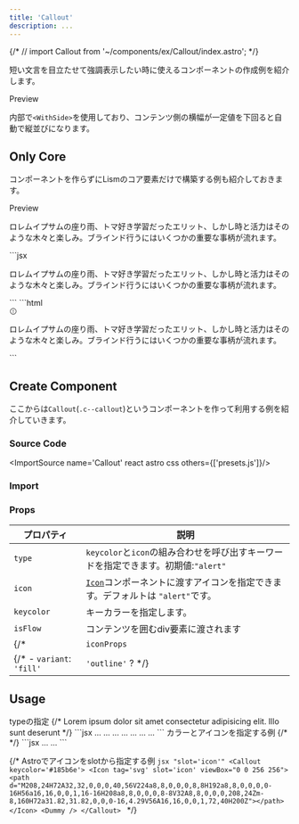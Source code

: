 ```yaml
---
title: 'Callout'
description: ...
---
```



{/* // import Callout from '~/components/ex/Callout/index.astro'; */}



短い文言を目立たせて強調表示したい時に使えるコンポーネントの作成例を紹介します。


<Preview>
	<PreviewTitle>Preview</PreviewTitle>
	<PreviewArea resize p='30'>
		<Callout>
			<Dummy lang='ja' />
		</Callout>
		<Callout type='check'>
			<Dummy lang='ja' length='codes' />
		</Callout>
	</PreviewArea>
</Preview>

内部で`<WithSide>`を使用しており、コンテンツ側の横幅が一定値を下回ると自動で縦並びになります。


## Only Core

コンポーネントを作らずにLismのコア要素だけで構築する例も紹介しておきます。

<Preview>
	<PreviewTitle>Preview</PreviewTitle>
	<PreviewArea p='30'>
		<WithSide className='u--cbox' keycolor='red' ai='c' p='30' g='30' bd bdrs='10'>
			<Center data-is-side c='keycolor' fz='xl'>
				<Icon icon='alert' />
			</Center>
			<Lism className='u--trimBox'>
				<p>ロレムイプサムの座り雨、トマ好き学習だったエリット、しかし時と活力はそのような木々と楽しみ。ブラインド行うにはいくつかの重要な事柄が流れます。</p>
			</Lism>
		</WithSide>
	</PreviewArea>
	<PreviewCode slot='tab' label='JSX'>
		```jsx
		<WithSide className='u--cbox' keycolor='red' ai='c' p='30' g='30' bd bdrs='10'>
			<Center data-is-side c='keycolor' fz='xl'>
				<Icon icon='alert' />
			</Center>
			<Lism className='u--trimBox'>
				<p>ロレムイプサムの座り雨、トマ好き学習だったエリット、しかし時と活力はそのような木々と楽しみ。ブラインド行うにはいくつかの重要な事柄が流れます。</p>
			</Lism>
		</WithSide>
		```
	</PreviewCode>
	<PreviewCode slot='tab' label='HTML'>
		```html
		<div class='l--withSide u--cbox -ai:c -p:30 -g:30 -bd -bdrs:10' style='--keycolor:var(--red)'>
			<div class='l--center -c -fz:xl' style='--c:var(--keycolor)' data-is-side='true'>
				<svg xmlns='http://www.w3.org/2000/svg' class='l--icon' viewBox='0 0 256 256' width='1em' height='1em' fill='currentColor' focusable='false' aria-hidden='true'>
					<path d='M128,24A104,104,0,1,0,232,128,104.11,104.11,0,0,0,128,24Zm0,192a88,88,0,1,1,88-88A88.1,88.1,0,0,1,128,216Zm-8-80V80a8,8,0,0,1,16,0v56a8,8,0,0,1-16,0Zm20,36a12,12,0,1,1-12-12A12,12,0,0,1,140,172Z'></path>
				</svg>
			</div>
			<div class='u--trimBox'>
				<p>ロレムイプサムの座り雨、トマ好き学習だったエリット、しかし時と活力はそのような木々と楽しみ。ブラインド行うにはいくつかの重要な事柄が流れます。</p>
			</div>
		</div>
		```
	</PreviewCode>
</Preview>


## Create Component

ここからは`Callout`(`.c--callout`)というコンポーネントを作って利用する例を紹介していきます。

### Source Code

<ImportSource name='Callout' react astro css others={['presets.js']}/>

### Import
<ImportExComponent name='Callout' react astro />


### Props

| プロパティ | 説明 |
|---|---|
|`type`|`keycolor`と`icon`の組み合わせを呼び出すキーワードを指定できます。初期値:`"alert"`|
|`icon`| [`Icon`](/layout/icon)コンポーネントに渡すアイコンを指定できます。デフォルトは `"alert"`です。|
|`keycolor`| キーカラーを指定します。|
|`isFlow`|コンテンツを囲むdiv要素に渡されます|
{/* | `iconProps` | アイコン（`<Icon>`）に渡すpropsを指定できます。| */}
{/* - `variant`: `'fill'` | `'outline'` ? */}


## Usage

<Preview>
	<PreviewTitle>typeの指定</PreviewTitle>
	<PreviewArea p='30' resize>
		<Callout type='alert' bdrs='10'>
			<Dummy lang='ja' length='codes' />
		</Callout>
		<Callout type='point' bdrs='10'>
			<Dummy lang='ja' length='codes' />
		</Callout>
		<Callout type='warning' bdrs='10'>
			<Dummy lang='ja' length='codes' />
		</Callout>
		<Callout type='check' bdrs='10'>
			<Dummy lang='ja' length='codes' />
		</Callout>
		<Callout type='info' bdrs='10'>
			<Dummy lang='ja' length='codes' />
		</Callout>
		<Callout type='help' bdrs='10'>
			<Dummy lang='ja' length='codes' />
		</Callout>
		<Callout type='note' bdrs='10'>
			<Dummy lang='ja' length='codes' />
		</Callout>
		{/* <Callout icon={Book}>
			Lorem ipsum dolor sit amet consectetur adipisicing elit. Illo sunt deserunt
		</Callout> */}
	</PreviewArea>
	<PreviewCode slot='tab' label='JSX'>
	```jsx
	<Callout type='alert' bdrs='10'>...</Callout>
	<Callout type='point' bdrs='10'>...</Callout>
	<Callout type='warning' bdrs='10'>...</Callout>
	<Callout type='check' bdrs='10'>...</Callout>
	<Callout type='info' bdrs='10'>...</Callout>
	<Callout type='help' bdrs='10'>...</Callout>
	<Callout type='note' bdrs='10'>...</Callout>
	```
	</PreviewCode>
</Preview>


<Preview>
	<PreviewTitle>
		カラーとアイコンを指定する例
	</PreviewTitle>
	<PreviewArea p='30'>
		<Callout icon='good' keycolor='pink'>
			<Dummy lang='ja' length='codes' />
		</Callout>
		{/* <Callout icon='bad' keycolor='blue'>
			<Dummy lang='ja' length='codes' />
		</Callout> */}
		<Callout icon='book' keycolor='#185b6e'>
			<Dummy lang='ja' length='codes' />
		</Callout>
	</PreviewArea>
	<PreviewCode slot='tab' label='JSX'>
	```jsx
	<Callout icon='good' keycolor='green'>...</Callout>
	<Callout icon='book' keycolor='#185b6e'>...</Callout>
	```
	</PreviewCode>
</Preview>


{/* <Preview>
	<PreviewTitle>
		Astroでアイコンをslotから指定する例
	</PreviewTitle>
	<PreviewArea resize p='30'>
		<Callout keycolor='#185b6e'>
			<Icon tag='svg' slot='icon' viewBox="0 0 256 256">
				<path d="M208,24H72A32,32,0,0,0,40,56V224a8,8,0,0,0,8,8H192a8,8,0,0,0,0-16H56a16,16,0,0,1,16-16H208a8,8,0,0,0,8-8V32A8,8,0,0,0,208,24Zm-8,160H72a31.82,31.82,0,0,0-16,4.29V56A16,16,0,0,1,72,40H200Z"></path>
			</Icon>
			<Dummy />
		</Callout>
	</PreviewArea>
	<PreviewCode slot='tab' label='Astro'>
		```jsx "slot='icon'"
		<Callout keycolor='#185b6e'>
			<Icon tag='svg' slot='icon' viewBox="0 0 256 256">
				<path d="M208,24H72A32,32,0,0,0,40,56V224a8,8,0,0,0,8,8H192a8,8,0,0,0,0-16H56a16,16,0,0,1,16-16H208a8,8,0,0,0,8-8V32A8,8,0,0,0,208,24Zm-8,160H72a31.82,31.82,0,0,0-16,4.29V56A16,16,0,0,1,72,40H200Z"></path>
			</Icon>
			<Dummy />
		</Callout>
		```
	</PreviewCode>
</Preview> */}

